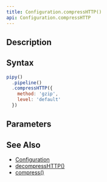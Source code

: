 ```yaml
---
title: Configuration.compressHTTP()
api: Configuration.compressHTTP
---
```


## Description

<Summary/>

<FilterDiagram
  name="compressHTTP"
  input="Message"
  output="Message"
/>

## Syntax

``` js
pipy()
  .pipeline()
  .compressHTTP({
    method: 'gzip',
    level: 'default'
  })
```

## Parameters

<Parameters/>

## See Also

* [Configuration](/reference/api/Configuration)
* [decompressHTTP()](/reference/api/Configuration/decompressHTTP)
* [compress()](/reference/api/Configuration/compress)
